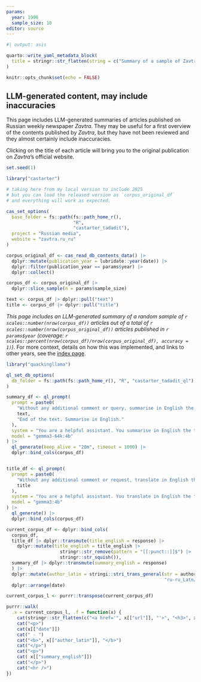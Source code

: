 ```yaml
---
params:
  year: 1996 
  sample_size: 10
editor: source
---
```


```r
#| output: asis

quarto::write_yaml_metadata_block(
  title = stringr::str_flatten(string = c("Summary of a sample of Zavtra.ru articles published in ", c(params$year)))
)
```

```r
knitr::opts_chunk$set(echo = FALSE)


```

::: callout-warning
## LLM-generated content, may include inaccuracies

This page includes LLM-generated summaries of articles published on Russian weekly newspaper *Zavtra*. They may be useful for a first overview of the contents published by *Zavtra*, but they have not been reviewed and they almost certainly include inaccuracies.

Clicking on the title of each article will bring you to the original publication on *Zavtra*'s official website. 

:::


```r
set.seed(1)

library("castarter")

# taking here from my local version to include 2025
# but you can load the released version as `corpus_original_df`
# and everything will work as expected.

cas_set_options(
  base_folder = fs::path(fs::path_home_r(), 
                         "R",
                         "castarter_tadadit"),
  project = "Russian media",
  website = "zavtra.ru_ru" 
)

corpus_original_df <- cas_read_db_contents_data() |> 
  dplyr::mutate(publication_year = lubridate::year(date)) |> 
  dplyr::filter(publication_year == params$year) |> 
  dplyr::collect() 

corpus_df <- corpus_original_df |> 
  dplyr::slice_sample(n = params$sample_size)

text <- corpus_df |> dplyr::pull("text")
title <- corpus_df |> dplyr::pull("title")
```


*This page includes an LLM-generated summary of a random sample of `r scales::number(nrow(corpus_df))` articles out of a total of `r scales::number(nrow(corpus_original_df))` articles published in `r params$year` (coverage: `r scales::percent(nrow(corpus_df)/nrow(corpus_original_df), accuracy = 1)`)*. For more context, details on how this was implemented, and links to other years, see the [index page](index.html).


```r
library("quackingllama")

ql_set_db_options(
  db_folder = fs::path(fs::path_home_r(), "R", "castarter_tadadit_ql")
)

```

```r
summary_df <- ql_prompt(
  prompt = paste0(
    "Without any additional comment or query, summarise in English the following text: ",
    text, 
    "End of the text. Summarise in English."
  ),
  system = "You are a helpful assistant. You summarise in English the text you receive. Your reply must always be in English and include only the summary of the received text, without additional comments or queries.", 
  model = "gemma3-64k:4b"
) |>
  ql_generate(keep_alive = "20m", timeout = 1000) |> 
  dplyr::bind_cols(corpus_df)



```

```r
title_df <- ql_prompt(
  prompt = paste0(
    "Without any additional comment or request, translate in English the following text: ",
    title
  ),
  system = "You are a helpful assistant. You translate in English the text you receive. Your reply must always be in English and include only the translation of the received text, without additional comments or queries.",
  model = "gemma3:4b"
) |>
  ql_generate() |> 
  dplyr::bind_cols(corpus_df)

```

```r
current_corpus_df <- dplyr::bind_cols(
  corpus_df,
  title_df |> dplyr::transmute(title_english = response) |> 
    dplyr::mutate(title_english = title_english |> 
                    stringr::str_remove(pattern = "[[:punct::]]$") |> 
                    stringr::str_squish()),
  summary_df |> dplyr::transmute(summary_english = response)
  ) |> 
  dplyr::mutate(author_latin = stringi::stri_trans_general(str = author,
                                                           "ru-ru_Latn/BGN")) |> 
  dplyr::arrange(date)

```

```r

current_corpus_l <- purrr::transpose(current_corpus_df)

purrr::walk(
  .x = current_corpus_l, .f = function(x) {
    cat(stringr::str_flatten(c("<a href='", x[["url"]], "'>", "<h3>", x[["title_english"]], "</h3>", "</a>")))
    cat("<p>")
    cat(x[["date"]])
    cat(" - ")
    cat("<b>", x[["author_latin"]], "</b>")
    cat("</p>")
    cat("<p>")
    cat( x[["summary_english"]])
    cat("</p>")
    cat("<hr />")
})

```
